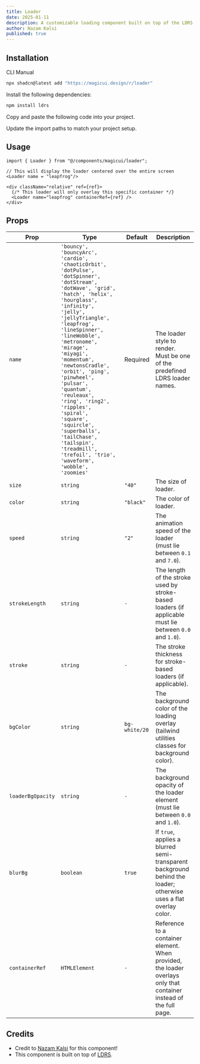 ```yaml
---
title: Loader
date: 2025-01-11
description: A customizable loading component built on top of the LDRS library.
author: Nazam Kalsi
published: true
---
```


<ComponentPreview name="loader-demo" />

## Installation

<Tabs defaultValue="cli">

<TabsList>
  <TabsTrigger value="cli">CLI</TabsTrigger>
  <TabsTrigger value="manual">Manual</TabsTrigger>
</TabsList>
<TabsContent value="cli">

```bash
npx shadcn@latest add "https://magicui.design/r/loader"
```

</TabsContent>

<TabsContent value="manual">

<Steps>
<Step>Install the following dependencies:</Step>

```bash
npm install ldrs
```

<Step>Copy and paste the following code into your project.</Step>

<ComponentSource name="loader" />

<Step>Update the import paths to match your project setup.</Step>

</Steps>

</TabsContent>

</Tabs>

## Usage

```tsx
import { Loader } from "@/components/magicui/loader";
```

```tsx
// This will display the loader centered over the entire screen
<Loader name = "leapfrog"/>

<div className="relative" ref={ref}>
  {/* This loader will only overlay this specific container */}
  <Loader name="leapfrog" containerRef={ref} />
</div>
```

## Props

| Prop              | Type                                                                                                                                                                                                                                                                                                                                                                                                                                                                                                                      | Default       | Description                                                                                                        |
| ----------------- | ------------------------------------------------------------------------------------------------------------------------------------------------------------------------------------------------------------------------------------------------------------------------------------------------------------------------------------------------------------------------------------------------------------------------------------------------------------------------------------------------------------------------- | ------------- | ------------------------------------------------------------------------------------------------------------------ |
| `name`            | `'bouncy', 'bouncyArc', 'cardio', 'chaoticOrbit', 'dotPulse', 'dotSpinner', 'dotStream', 'dotWave', 'grid', 'hatch', 'helix', 'hourglass', 'infinity', 'jelly', 'jellyTriangle', 'leapfrog', 'lineSpinner', 'lineWobble', 'metronome', 'mirage', 'miyagi', 'momentum', 'newtonsCradle', 'orbit', 'ping', 'pinwheel', 'pulsar', 'quantum', 'reuleaux', 'ring', 'ring2', 'ripples', 'spiral', 'square', 'squircle', 'superballs', 'tailChase', 'tailspin', 'treadmill', 'trefoil', 'trio', 'waveform', 'wobble', 'zoomies'` | Required      | The loader style to render. Must be one of the predefined LDRS loader names.                                       |
| `size`            | `string`                                                                                                                                                                                                                                                                                                                                                                                                                                                                                                                  | `"40"`        | The size of loader.                                                                                                |
| `color`           | `string`                                                                                                                                                                                                                                                                                                                                                                                                                                                                                                                  | `"black"`     | The color of loader.                                                                                               |
| `speed`           | `string`                                                                                                                                                                                                                                                                                                                                                                                                                                                                                                                  | `"2"`         | The animation speed of the loader (must lie between `0.1` and `7.0`).                                               |
| `strokeLength`    | `string`                                                                                                                                                                                                                                                                                                                                                                                                                                                                                                                  | `-`           | The length of the stroke used by stroke-based loaders (if applicable must lie between `0.0` and `1.0`).            |
| `stroke`          | `string`                                                                                                                                                                                                                                                                                                                                                                                                                                                                                                                  | `-`           | The stroke thickness for stroke-based loaders (if applicable).                                                     |
| `bgColor`         | `string`                                                                                                                                                                                                                                                                                                                                                                                                                                                                                                                  | `bg-white/20` | The background color of the loading overlay (tailwind utilities classes for background color).                             |
| `loaderBgOpacity` | `string`                                                                                                                                                                                                                                                                                                                                                                                                                                                                                                                  | `-`           | The background opacity of the loader element (must lie between `0.0` and `1.0`).                                   |
| `blurBg`          | `boolean`                                                                                                                                                                                                                                                                                                                                                                                                                                                                                                                 | `true`        | If `true`, applies a blurred semi-transparent background behind the loader; otherwise uses a flat overlay color.   |
| `containerRef`    | `HTMLElement`                                                                                                                                                                                                                                                                                                                                                                                                                                                                                                             | `-`           | Reference to a container element. When provided, the loader overlays only that container instead of the full page. |

## Credits

- Credit to [Nazam Kalsi](https://github.com/nazam-kalsi) for this component!
- This component is built on top of [LDRS](https://uiball.com/ldrs/).
